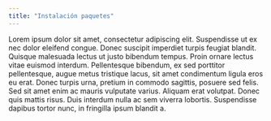 ---
title: "Instalación paquetes"
---

Lorem ipsum dolor sit amet, consectetur adipiscing elit. Suspendisse ut ex nec dolor eleifend congue. Donec suscipit imperdiet turpis feugiat blandit. Quisque malesuada lectus ut justo bibendum tempus. Proin ornare lectus vitae euismod interdum. Pellentesque bibendum, ex sed porttitor pellentesque, augue metus tristique lacus, sit amet condimentum ligula eros eu erat. Donec turpis urna, pretium in commodo sagittis, posuere sed felis. Sed sit amet enim ac mauris vulputate varius. Aliquam erat volutpat. Donec quis mattis risus. Duis interdum nulla ac sem viverra lobortis. Suspendisse dapibus tortor nunc, in fringilla ipsum blandit a. 